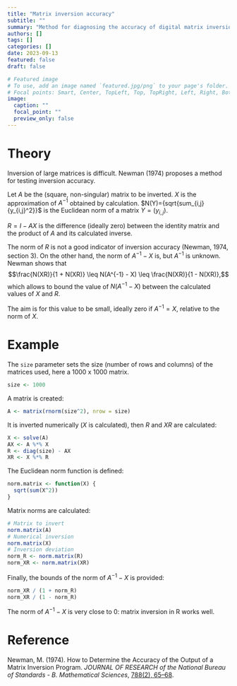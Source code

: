 ```yaml
---
title: "Matrix inversion accuracy"
subtitle: ""
summary: "Method for diagnosing the accuracy of digital matrix inversion."
authors: []
tags: []
categories: []
date: 2023-09-13
featured: false
draft: false

# Featured image
# To use, add an image named `featured.jpg/png` to your page's folder.
# Focal points: Smart, Center, TopLeft, Top, TopRight, Left, Right, BottomLeft, Bottom, BottomRight.
image:
  caption: ""
  focal_point: ""
  preview_only: false
---
```


# Theory

Inversion of large matrices is difficult.
Newman (1974) proposes a method for testing inversion accuracy.

Let $A$ be the (square, non-singular) matrix to be inverted.
$X$ is the approximation of $A^{-1}$ obtained by calculation.
$N(Y)={sqrt{sum_{i,j}{y_{i,j}^2}}$ is the Euclidean norm of a matrix $Y=(y_{i,j})$.

$R = I - AX$ is the difference (ideally zero) between the identity matrix and the product of $A$ and its calculated inverse.

The norm of $R$ is not a good indicator of inversion accuracy (Newman, 1974, section 3).
On the other hand, the norm of $A^{-1} - X$ is, but $A^{-1}$ is unknown.
Newman shows that
$$\frac{N(XR)}{1 + N(XR)} \leq N(A^{-1} - X) \leq \frac{N(XR)}{1 - N(XR)},$$
which allows to bound the value of $N(A^{-1} - X)$ between the calculated values of $X$ and $R$.

The aim is for this value to be small, ideally zero if $A^{-1} = X$, relative to the norm of $X$.


# Example

The `size` parameter sets the size (number of rows and columns) of the matrices used, here a 1000 x 1000 matrix.

```r
size <- 1000
```

A matrix is created:
```r
A <- matrix(rnorm(size^2), nrow = size)
```

It is inverted numerically ($X$ is calculated), then $R$ and $XR$ are calculated:
```r
X <- solve(A)
AX <- A %*% X
R <- diag(size) - AX
XR <- X %*% R
```

The Euclidean norm function is defined:
```r
norm.matrix <- function(X) {
  sqrt(sum(X^2))
}
```

Matrix norms are calculated:
```r
# Matrix to invert
norm.matrix(A)
# Numerical inversion
norm.matrix(X)
# Inversion deviation
norm_R <- norm.matrix(R)
norm_XR <- norm.matrix(XR)
```

Finally, the bounds of the norm of $A^{-1} - X$ is provided:
```r
norm_XR / (1 + norm_R)
norm_XR / (1 - norm_R)
```

The norm of $A^{-1} - X$ is very close to 0: matrix inversion in R works well.


# Reference

Newman, M. (1974). How to Determine the Accuracy of the Output of a Matrix Inversion Program. *JOURNAL OF RESEARCH of the National Bureau of Standards - B. Mathematical Sciences*, [788(2), 65–68](https://nvlpubs.nist.gov/nistpubs/jres/78B/jresv78Bn2p65_A1b.pdf).
